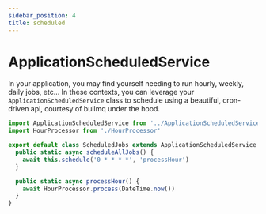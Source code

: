 ```yaml
---
sidebar_position: 4
title: scheduled
---
```


# ApplicationScheduledService

In your application, you may find yourself needing to run hourly, weekly, daily jobs, etc... In these contexts, you can leverage your `ApplicationScheduledService` class to schedule using a beautiful, cron-driven api, courtesy of bullmq under the hood.

```ts
import ApplicationScheduledService from '../ApplicationScheduledService'
import HourProcessor from './HourProcessor'

export default class ScheduledJobs extends ApplicationScheduledService {
  public static async scheduleAllJobs() {
    await this.schedule('0 * * * *', 'processHour')
  }

  public static async processHour() {
    await HourProcessor.process(DateTime.now())
  }
}
```
